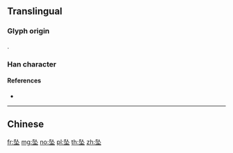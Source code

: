 {{also|墜|堕}}
==Translingual==

===Glyph origin===
{{Han etym}}
{{Han compound|队|土|c1=p|c2=s|ls=psc}}.

===Han character===
{{Han char|rn=32|rad=土|as=04|sn=7|four=|canj=NOG,XNOG|ids=⿱队土}}

====References====
* {{Han ref|kx=0227.271|hdz=10429.040|uh=5760|ud=22368}}

----

==Chinese==
{{zh-see|墜}}

[[fr:坠]]
[[mg:坠]]
[[no:坠]]
[[pl:坠]]
[[th:坠]]
[[zh:坠]]